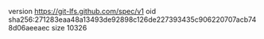 version https://git-lfs.github.com/spec/v1
oid sha256:271283eaa48a13493de92898c126de227393435c906220707acb748d06aeeaec
size 10326
